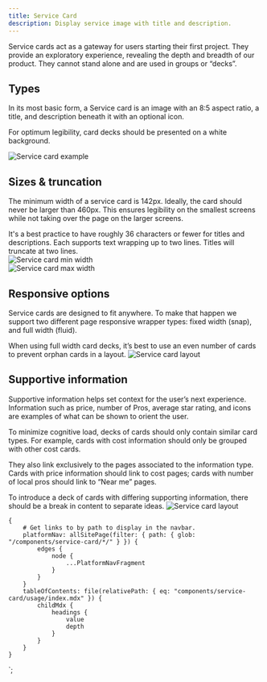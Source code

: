 ```yaml
---
title: Service Card
description: Display service image with title and description.
---
```



<ComponentHeader data={props.data} />

Service cards act as a gateway for users starting their first project. They provide an exploratory experience, revealing the depth and breadth of our product. They cannot stand alone and are used in groups or “decks”.

## Types

In its most basic form, a Service card is an image with an 8:5 aspect ratio, a title, and description beneath it with an optional icon.

For optimum legibility, card decks should be presented on a white background.

<Img
    src="./service-card.png"
    alt="Service card example"
    className="mt2 pt3 pb3 pl3 ba b-gray dib"
/>

## Sizes &amp; truncation

The minimum width of a service card is 142px. Ideally, the card should never be larger than 460px. This ensures legibility on the smallest screens while not taking over the page on the larger screens.

<Alert type="note" title="Tip" className="mt5">
    It's a best practice to have roughly 36 characters or fewer for titles and descriptions. Each
    supports text wrapping up to two lines. Titles will truncate at two lines.
</Alert>

<div className="m_flex">
    <div className="mb3 m_mr3">
        <Img src="./service-card-min-width.png" alt="Service card min width" className="mb3" />
    </div>
    <div>
        <Img src="./service-card-max-width.png" alt="Service card max width" />
    </div>
</div>

## Responsive options

Service cards are designed to fit anywhere. To make that happen we support two different page responsive wrapper types: fixed width (snap), and full width (fluid).

<Alert type="note" title="Tip" className="mt5">
    When using full width card decks, it’s best to use an even number of cards to prevent orphan
    cards in a layout.
</Alert>

<Img src="service-card-layout.png" alt="Service card layout" className="mb3" />

## Supportive information

Supportive information helps set context for the user’s next experience. Information such as price, number of Pros, average star rating, and icons are examples of what can be shown to orient the user.

To minimize cognitive load, decks of cards should only contain similar card types. For example, cards with cost information should only be grouped with other cost cards.

They also link exclusively to the pages associated to the information type. Cards with price information should link to cost pages; cards with number of local pros should link to “Near me” pages.

<Alert type="note" title="Suggestion" className="mt5">
    To introduce a deck of cards with differing supporting information, there should be a break in
    content to separate ideas.
</Alert>

<Img src="service-card-icon.png" alt="Service card layout" />

<ComponentFooter data={props.data} />

    {
        # Get links to by path to display in the navbar.
        platformNav: allSitePage(filter: { path: { glob: "/components/service-card/*/" } }) {
            edges {
                node {
                    ...PlatformNavFragment
                }
            }
        }
        tableOfContents: file(relativePath: { eq: "components/service-card/usage/index.mdx" }) {
            childMdx {
                headings {
                    value
                    depth
                }
            }
        }
    }
`;
